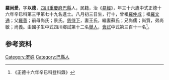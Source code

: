 {{Otheruses|other=名为罗以德的其他人物|罗以德}}
{{明清人物信息框
| 姓名 = 羅尚愛
| 原名 =
| 圖片名稱= 
| 圖片大小 =
| 圖片說明 = 
| 最高職務 =
| 國家 = 大明 
| 爵位 =
| 籍貫 = [[四川|四川]][[重慶府|重慶府]][[巴縣_(重慶)|巴縣]]
| 族裔 = 
| 旗籍 = 
| 字號 = 
| 諡號 =
| 出生日期 = 八月初三日
| 出生地點 = 
| 逝世日期 = 卒年不詳 
| 逝世地點 =
| 墓葬 =
| 配偶 = 王氏蘇氏
| 親屬 = 曾祖[[羅仲成|羅仲成]]，祖[[羅文通|羅文通]]，父[[羅善|羅善]]，前母尚氏；景氏
| 出身 =
* 正德十六年辛巳科同進士出身
| 經歷 =
| 著作 =  
}}
'''羅尚愛'''{{BD|1486年||？年||}}，字'''以德'''，[[四川|四川]][[重慶府|重慶府]][[巴縣_(重慶)|巴縣]]人，民籍，治《[[易經|易經]]》，年三十六歲中式正德十六年辛巳科第三甲第七十九名進士。八月初三日生，行十，曾祖[[羅仲成|羅仲成]]；祖[[羅文通|羅文通]]；父[[羅善|羅善]]；前母尚氏；景氏。[[慈侍下|慈侍下]]，妻王氏，繼妻蘇氏；兄尚儒；尚質，弟尚敏；尚義。由國子生中式四川鄉試第十二名[[舉人|舉人]]，[[會試|會試]]中式第三百十一名<ref>《正德十六年辛巳科登科錄》</ref>。

== 参考资料 ==
{{reflist}}

{{正德十六年辛巳科殿试金榜}}

{{Authority control}}

{{DEFAULTSORT:L}}
[[Category:罗姓|Category:罗姓]]
[[Category:巴縣人|Category:巴縣人]]


{{明朝人物小作品}}
